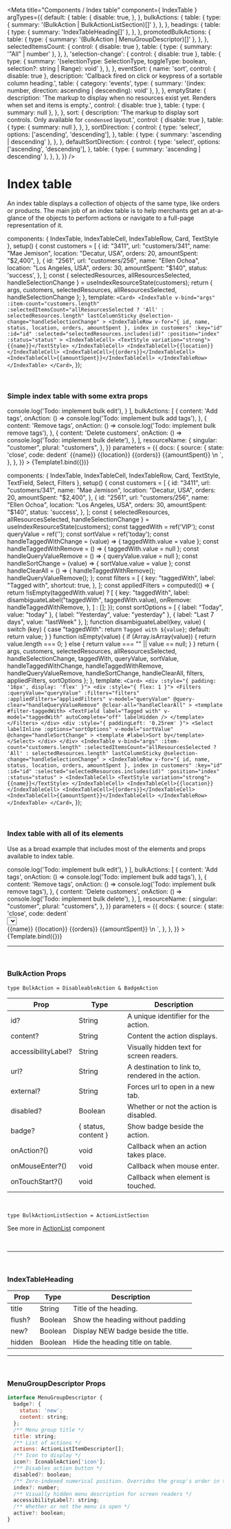

<Meta
  title="Components / Index table"
  component={ IndexTable }
  argTypes={{
    default: {
      table: {
        disable: true,
      },
    },
    bulkActions: {
      table: {
        type: { summary: '(BulkAction | BulkActionListSection)[]' },
      },
    },
    headings: {
      table: {
        type: { summary: 'IndexTableHeading[]' },
      },
    },
    promotedBulkActions: {
      table: {
        type: { summary: '(BulkAction | MenuGroupDescriptor)[]' },
      },
    },
    selectedItemsCount: {
      control: { disable: true },
      table: {
        type: { summary: '"All" | number' },
      },
    },
    'selection-change': {
      control: { disable: true },
      table: {
        type: { summary: '(selectionType: SelectionType, toggleType: boolean, selection?: string | Range): void' },
      },
    },
    eventSort: {
      name: 'sort',
      control: { disable: true },
      description: 'Callback fired on click or keypress of a sortable column heading.',
      table: {
        category: 'events',
        type: { summary: '(index: number, direction: ascending | descending): void' },
      },
    },
    emptyState: {
      description: 'The markup to display when no resources exist yet. Renders when set and items is empty.',
      control: { disable: true },
      table: {
        type: { summary: null },
      },
    },
    sort: {
      description: 'The markup to display sort controls. Only available for `condensed` layout.',
      control: { disable: true },
      table: {
        type: { summary: null },
      },
    },
    sortDirection: {
      control: {
        type: 'select',
        options: ['ascending', 'descending'],
      },
      table: {
        type: { summary: 'ascending | descending' },
      },
    },
    defaultSortDirection: {
      control: {
        type: 'select',
        options: ['ascending', 'descending'],
      },
      table: {
        type: { summary: 'ascending | descending' },
      },
    },
  }}
/>

# Index table

An index table displays a collection of objects of the same type, like orders or products. The main job of an index table is to help merchants get an at-a-glance of the objects to perform actions or navigate to a full-page representation of it.

  components: { IndexTable, IndexTableCell, IndexTableRow, Card, TextStyle },
  setup() {
    const customers = [
      {
        id: "3411",
        url: "customers/341",
        name: "Mae Jemison",
        location: "Decatur, USA",
        orders: 20,
        amountSpent: "$2,400",
      },
      {
        id: "2561",
        url: "customers/256",
        name: "Ellen Ochoa",
        location: "Los Angeles, USA",
        orders: 30,
        amountSpent: "$140",
        status: 'success',
      },
    ];
    const { selectedResources, allResourcesSelected, handleSelectionChange } =
      useIndexResourceState(customers);
    return { args, customers, selectedResources, allResourcesSelected, handleSelectionChange };
  },
  template: `
    <Card>
      <IndexTable
        v-bind="args"
        :item-count="customers.length"
        :selectedItemsCount="allResourcesSelected ? 'All' : selectedResources.length"
        lastColumnSticky
        @selection-change="handleSelectionChange"
      >
        <IndexTableRow
          v-for="{ id, name, status, location, orders, amountSpent }, index in customers"
          :key="id"
          :id="id"
          :selected="selectedResources.includes(id)"
          :position="index"
          :status="status"
        >
          <IndexTableCell>
            <TextStyle variation="strong">{{name}}</TextStyle>
          </IndexTableCell>
          <IndexTableCell>{{location}}</IndexTableCell>
          <IndexTableCell>{{orders}}</IndexTableCell>
          <IndexTableCell>{{amountSpent}}</IndexTableCell>
        </IndexTableRow>
      </IndexTable>
    </Card>
  `,
});

<br/>

### Simple index table with some extra props

<Canvas>
  <Story
    name="Simple"
    height="200px"
    inline={false}
    args={{
      headings: [
        { title: 'Name' },
        { title: 'Location' },
        { title: 'Order count' },
        { title: 'Amount spent' },
      ],
      promotedBulkActions: [
        {
          content: 'Edit customers',
          onAction: () => console.log('Todo: implement bulk edit'),
        }
      ],
      bulkActions: [
        {
          content: 'Add tags',
          onAction: () => console.log('Todo: implement bulk add tags'),
        },
        {
          content: 'Remove tags',
          onAction: () => console.log('Todo: implement bulk remove tags'),
        },
        {
          content: 'Delete customers',
          onAction: () => console.log('Todo: implement bulk delete'),
        },
      ],
      resourceName: {
        singular: "customer",
        plural: "customers",
      },
    }}
    parameters = {{
      docs: {
        source: {
          state: 'close',
          code: dedent`
            <Card>
              <IndexTable
                :resourceName="resourceName"
                :item-count="customers.length"
                :bulkActions="bulkActions"
                :promotedBulkActions="promotedBulkActions"
                :selectedItemsCount="allResourcesSelected ? 'All' : selectedResources.length"
                :headings="headings"
                lastColumnSticky
                @selection-change="handleSelectionChange"
              >
                <IndexTableRow
                  v-for="{ id, name, status, location, orders, amountSpent }, index in customers"
                  :key="id"
                  :id="id"
                  :selected="selectedResources.includes(id)"
                  :position="index"
                  :status="status"
                >
                  <IndexTableCell>
                    <TextStyle variation="strong">{{name}}</TextStyle>
                  </IndexTableCell>
                  <IndexTableCell>{{location}}</IndexTableCell>
                  <IndexTableCell>{{orders}}</IndexTableCell>
                  <IndexTableCell>{{amountSpent}}</IndexTableCell>
                </IndexTableRow>
              </IndexTable>
            </Card>\n
            <script setup>
              const headings = [
                { title: 'Name' },
                { title: 'Location' },
                { title: 'Order count' },
                { title: 'Amount spent' },
              ];\n
              const customers = [
                {
                  id: "3411",
                  url: "customers/341",
                  name: "Mae Jemison",
                  location: "Decatur, USA",
                  orders: 20,
                  amountSpent: "$2,400",
                },
                {
                  id: "2561",
                  url: "customers/256",
                  name: "Ellen Ochoa",
                  location: "Los Angeles, USA",
                  orders: 30,
                  amountSpent: "$140",
                  status: 'success',
                },
              ];\n
              const promotedBulkActions = [
                {
                  content: 'Edit customers',
                  onAction: () => console.log('Todo: implement bulk edit'),
                },
              ];\n
              const bulkActions = [
                {
                  content: 'Add tags',
                  onAction: () => console.log('Todo: implement bulk add tags'),
                },
                {
                  content: 'Remove tags',
                  onAction: () => console.log('Todo: implement bulk remove tags'),
                },
                {
                  content: 'Delete customers',
                  onAction: () => console.log('Todo: implement bulk delete'),
                },
              ];\n
              const resourceName = {
                singular: "customer",
                plural: "customers",
              };\n
              const { selectedResources, allResourcesSelected, handleSelectionChange } =
                useIndexResourceState(customers);
            </script>
          `,
        },
      },
    }}
  >
    {Template1.bind({})}
  </Story>
</Canvas>

  components: { IndexTable, IndexTableCell, IndexTableRow, Card, TextStyle, TextField, Select, Filters },
  setup() {
    const customers = [
      {
        id: "3411",
        url: "customers/341",
        name: "Mae Jemison",
        location: "Decatur, USA",
        orders: 20,
        amountSpent: "$2,400",
      },
      {
        id: "2561",
        url: "customers/256",
        name: "Ellen Ochoa",
        location: "Los Angeles, USA",
        orders: 30,
        amountSpent: "$140",
        status: 'success',
      },
    ];
    const { selectedResources, allResourcesSelected, handleSelectionChange } =
      useIndexResourceState(customers);
    const taggedWith = ref('VIP');
    const queryValue = ref('');
    const sortValue = ref('today');
    const handleTaggedWithChange = (value) => { taggedWith.value = value };
    const handleTaggedWithRemove = () => { taggedWith.value = null };
    const handleQueryValueRemove = () => { queryValue.value = null };
    const handleSortChange = (value) => { sortValue.value = value };
    const handleClearAll = () => {
      handleTaggedWithRemove();
      handleQueryValueRemove();
    };
    const filters = [
      {
        key: "taggedWith",
        label: "Tagged with",
        shortcut: true,
      },
    ];
    const appliedFilters = computed(() => {
      return !isEmpty(taggedWith.value)
      ? [
          {
            key: "taggedWith",
            label: disambiguateLabel("taggedWith", taggedWith.value),
            onRemove: handleTaggedWithRemove,
          },
        ]
      : [];
    });
    const sortOptions = [
      { label: "Today", value: "today" },
      { label: "Yesterday", value: "yesterday" },
      { label: "Last 7 days", value: "lastWeek" },
    ];
    function disambiguateLabel(key, value) {
      switch (key) {
        case "taggedWith":
          return `Tagged with ${value}`;
        default:
          return value;
      }
    }
    function isEmpty(value) {
      if (Array.isArray(value)) {
        return value.length === 0;
      } else {
        return value === "" || value == null;
      }
    }
    return { args, customers, selectedResources, allResourcesSelected, handleSelectionChange, taggedWith, queryValue, sortValue, handleTaggedWithChange, handleTaggedWithRemove, handleQueryValueRemove, handleSortChange, handleClearAll, filters, appliedFilters, sortOptions };
  },
  template: `
    <Card>
      <div :style="{ padding: '16px', display: 'flex' }">
        <div :style="{ flex: 1 }">
          <Filters
            :queryValue="queryValue"
            :filters="filters"
            :appliedFilters="appliedFilters"
            v-model="queryValue"
            @query-clear="handleQueryValueRemove"
            @clear-all="handleClearAll"
          >
            <template #filter-taggedWith>
              <TextField
                label="Tagged with"
                v-model="taggedWith"
                autoComplete="off"
                labelHidden
              />
            </template>
          </Filters>
        </div>
        <div :style="{ paddingLeft: '0.25rem' }">
          <Select
            labelInline
            :options="sortOptions"
            v-model="sortValue"
            @change="handleSortChange"
          >
            <template #label>Sort by</template>
          </Select>
        </div>
      </div>
      <IndexTable
        v-bind="args"
        :item-count="customers.length"
        :selectedItemsCount="allResourcesSelected ? 'All' : selectedResources.length"
        lastColumnSticky
        @selection-change="handleSelectionChange"
      >
        <IndexTableRow
          v-for="{ id, name, status, location, orders, amountSpent }, index in customers"
          :key="id"
          :id="id"
          :selected="selectedResources.includes(id)"
          :position="index"
          :status="status"
        >
          <IndexTableCell>
            <TextStyle variation="strong">{{name}}</TextStyle>
          </IndexTableCell>
          <IndexTableCell>{{location}}</IndexTableCell>
          <IndexTableCell>{{orders}}</IndexTableCell>
          <IndexTableCell>{{amountSpent}}</IndexTableCell>
        </IndexTableRow>
      </IndexTable>
    </Card>
  `,
});

<br/>

### Index table with all of its elements

Use as a broad example that includes most of the elements and props available to index table.

<Canvas>
  <Story
    name="Index table"
    height="350px"
    inline={false}
    args={{
      headings: [
        { title: 'Name' },
        { title: 'Location' },
        { title: 'Order count' },
        { title: 'Amount spent', hidden: false },
      ],
      promotedBulkActions: [
        {
          content: 'Edit customers',
          onAction: () => console.log('Todo: implement bulk edit'),
        }
      ],
      bulkActions: [
        {
          content: 'Add tags',
          onAction: () => console.log('Todo: implement bulk add tags'),
        },
        {
          content: 'Remove tags',
          onAction: () => console.log('Todo: implement bulk remove tags'),
        },
        {
          content: 'Delete customers',
          onAction: () => console.log('Todo: implement bulk delete'),
        },
      ],
      resourceName: {
        singular: "customer",
        plural: "customers",
      },
    }}
    parameters = {{
      docs: {
        source: {
          state: 'close',
          code: dedent`
            <Card>
              <div :style="{ padding: '16px', display: 'flex' }">
                <div :style="{ flex: 1 }">
                  <Filters
                    :queryValue="queryValue"
                    :filters="filters"
                    :appliedFilters="appliedFilters"
                    v-model="queryValue"
                    @query-clear="handleQueryValueRemove"
                    @clear-all="handleClearAll"
                  >
                    <template #filter-taggedWith>
                      <TextField
                        label="Tagged with"
                        v-model="taggedWith"
                        autoComplete="off"
                        labelHidden
                      />
                    </template>
                  </Filters>
                </div>
                <div :style="{ paddingLeft: '0.25rem' }">
                  <Select
                    labelInline
                    :options="sortOptions"
                    v-model="sortValue"
                    @change="handleSortChange"
                  >
                    <template #label>Sort by</template>
                  </Select>
                </div>
              </div>
              <IndexTable
                v-bind="args"
                :item-count="customers.length"
                :selectedItemsCount="allResourcesSelected ? 'All' : selectedResources.length"
                lastColumnSticky
                @selection-change="handleSelectionChange"
              >
                <IndexTableRow
                  v-for="{ id, name, status, location, orders, amountSpent }, index in customers"
                  :key="id"
                  :id="id"
                  :selected="selectedResources.includes(id)"
                  :position="index"
                  :status="status"
                >
                  <IndexTableCell>
                    <TextStyle variation="strong">{{name}}</TextStyle>
                  </IndexTableCell>
                  <IndexTableCell>{{location}}</IndexTableCell>
                  <IndexTableCell>{{orders}}</IndexTableCell>
                  <IndexTableCell>{{amountSpent}}</IndexTableCell>
                </IndexTableRow>
              </IndexTable>
            </Card>\n
            <script setup>
              const promotedBulkActions = [
                {
                  content: 'Edit customers',
                  onAction: () => console.log('Todo: implement bulk edit'),
                },
              ];\n
              const bulkActions = [
                {
                  content: 'Add tags',
                  onAction: () => console.log('Todo: implement bulk add tags'),
                },
                {
                  content: 'Remove tags',
                  onAction: () => console.log('Todo: implement bulk remove tags'),
                },
                {
                  content: 'Delete customers',
                  onAction: () => console.log('Todo: implement bulk delete'),
                },
              ];\n
              const headings = [
                { title: 'Name' },
                { title: 'Location' },
                { title: 'Order count' },
                { title: 'Amount spent' },
              ];\n
              const customers = [
                {
                  id: "3411",
                  url: "customers/341",
                  name: "Mae Jemison",
                  location: "Decatur, USA",
                  orders: 20,
                  amountSpent: "$2,400",
                },
                {
                  id: "2561",
                  url: "customers/256",
                  name: "Ellen Ochoa",
                  location: "Los Angeles, USA",
                  orders: 30,
                  amountSpent: "$140",
                  status: 'success',
                },
              ];\n
              const resourceName = {
                singular: "customer",
                plural: "customers",
              };\n
              const { selectedResources, allResourcesSelected, handleSelectionChange } =
                useIndexResourceState(customers);\n
              const taggedWith = ref('VIP');
              const queryValue = ref(null);
              const sortValue = ref('today');\n
              const handleTaggedWithChange = (value) => { taggedWith.value = value };
              const handleTaggedWithRemove = () => { taggedWith.value = null };
              const handleQueryValueRemove = () => { queryValue.value = null };
              const handleSortChange = (value) => { sortValue.value = value };
              const handleClearAll = () => {
                handleTaggedWithRemove();
                handleQueryValueRemove();
              };\n
              const filters = [
                {
                  key: "taggedWith",
                  label: "Tagged with",
                  shortcut: true,
                },
              ];\n
              const appliedFilters = computed(() => {
                return !isEmpty(taggedWith.value)
                ? [
                    {
                      key: "taggedWith",
                      label: disambiguateLabel("taggedWith", taggedWith.value),
                      onRemove: handleTaggedWithRemove,
                    },
                  ]
                : [];
              });\n
              const sortOptions = [
                { label: "Today", value: "today" },
                { label: "Yesterday", value: "yesterday" },
                { label: "Last 7 days", value: "lastWeek" },
              ];\n
              function disambiguateLabel(key, value) {
                switch (key) {
                  case "taggedWith":
                    return \`Tagged with \${value}\`;
                  default:
                    return value;
                }
              }\n
              function isEmpty(value) {
                if (Array.isArray(value)) {
                  return value.length === 0;
                } else {
                  return value === "" || value == null;
                }
              }
            </script>
          `,
        },
      },
    }}
  >
    {Template.bind({})}
  </Story>
</Canvas>

<ArgsTable story="Index table" />

---
<br/>

### **BulkAction Props**

`type BulkAction = DisableableAction & BadgeAction`

| Prop             | Type                          | Description     |
| ---------------- | ----------------------------- | --------------- |
| id?              | String               | A unique identifier for the action. |
| content?         | String               | Content the action displays. |
| accessibilityLabel?  | String           | Visually hidden text for screen readers. |
| url?             | String               | A destination to link to, rendered in the action. |
| external?        | String               | Forces url to open in a new tab. |
| disabled?        | Boolean              | Whether or not the action is disabled. |
| badge?           | { status, content }  | Show badge beside the action. |
| onAction?()      | void                 | Callback when an action takes place. |
| onMouseEnter?()  | void                 | Callback when mouse enter. |
| onTouchStart?()  | void                 | Callback when element is touched. |

<br/>

`type BulkActionListSection = ActionListSection`

See more in [ActionList](./?path=/docs/components-action-list--action-list) component

<br/>

---
<br/>

### **IndexTableHeading**

| Prop             | Type                          | Description     |
| ---------------- | ----------------------------- | --------------- |
| title            | String               | Title of the heading. |
| flush?           | Boolean              | Show the heading without padding |
| new?             | Boolean              | Display NEW badge beside the title. |
| hidden           | Boolean              | Hide the heading title on table. |

---
<br/>

### **MenuGroupDescriptor Props**

```js
interface MenuGroupDescriptor {
  badge?: {
    status: 'new';
    content: string;
  };
  /** Menu group title */
  title: string;
  /** List of actions */
  actions: ActionListItemDescriptor[];
  /** Icon to display */
  icon?: IconableAction['icon'];
  /** Disables action button */
  disabled?: boolean;
  /** Zero-indexed numerical position. Overrides the group's order in the menu. */
  index?: number;
  /** Visually hidden menu description for screen readers */
  accessibilityLabel?: string;
  /** Whether or not the menu is open */
  active?: boolean;
}
```
